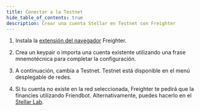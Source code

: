 ```yaml
---
title: Conectar a la Testnet
hide_table_of_contents: true
description: Crear una cuenta Stellar en Testnet con Freighter
---
```


1. Instala la [extensión del navegador](https://www.freighter.app) Freighter.

2. Crea un keypair o importa una cuenta existente utilizando una frase mnemotécnica para completar la configuración.

3. A continuación, cambia a Testnet. Testnet está disponible en el menú desplegable de redes.

4. Si tu cuenta no existe en la red seleccionada, Freighter te pedirá que la financies utilizando Friendbot. Alternativamente, puedes hacerlo en el [Stellar Lab](https://lab.stellar.org/account/create).

